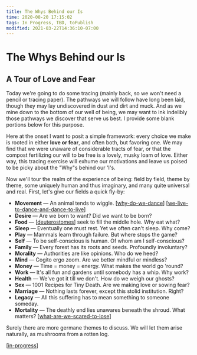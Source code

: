```yaml
---
title: The Whys Behind our Is
time: 2020-08-20 17:15:02
tags: In Progress, TBD, toPublish
modified: 2021-03-22T14:36:10-07:00
---
```


# The Whys Behind our Is

## A Tour of Love and Fear

Today we're going to do some tracing (mainly back, so we won't need a pencil or tracing paper). The pathways we will follow have long been laid, though they may lay undiscovered in dust and dirt and muck. And as we mine down to the bottom of our well of being, we may want to ink indelibly those pathways we discover that serve us best. I provide some blank portions below for this purpose.

Here at the onset I want to posit a simple framework: every choice we make is rooted in either **love or fear**, and often both, but favoring one. We may find that we were unaware of considerable tracts of fear, or that the compost fertilizing our will to be free is a lovely, musky loam of love. Either way, this tracing exercise will exhume our motivations and leave us poised to be picky about the "Why"s behind our 'I's.

Now we'll tour the realm of the experience of being: field by field, theme by theme, some uniquely human and thus imaginary, and many quite universal and real. First, let's give our fields a quick fly-by:

- **Movement** — An animal tends to wiggle. [[why-do-we-dance]] [[we-live-to-dance-and-dance-to-live]]
- **Desire** — Are we born to want? Did we want to be born?
- **Food** — [[deuterostomes]] seek to fill the middle hole. Why eat what?
- **Sleep** — Eventually one must rest. Yet we often can't sleep. Why come?
- **Play** — Mammals learn through failure. But where stops the game?
- **Self** — To be self-conscious is human. Of whom am I self-conscious?
- **Family** — Every forest has its roots and seeds. Profoundly involuntary?
- **Morality** — Authorities are like opinions. Who do we heed?
- **Mind** — Cogito ergo zoom. Are we better mindful or mindless?
- **Money** — Time = money = energy. What makes the world go 'round?
- **Work** — It's all fun and gardens until somebody has a whip. Why work?
- **Health** — We've got it till we don't. How do we weigh our ghosts?
- **Sex** — 1001 Recipes for Tiny Death. Are we making love or sowing fear?
- **Marriage** — Nothing lasts forever, except this stolid institution. Right?
- **Legacy** — All this suffering has to mean something to someone someday.
- **Mortality** — The deathly end lies unawares beneath the shroud. What matters? [[what-are-we-scared-to-lose]]

Surely there are more germane themes to discuss. We will let them arise naturally, as mushrooms from a rotten log.

[[in-progress]]

[//begin]: # "Autogenerated link references for markdown compatibility"
[why-do-we-dance]: why-do-we-dance "Why do we dance?"
[we-live-to-dance-and-dance-to-live]: we-live-to-dance-and-dance-to-live "We live to dance and dance to live"
[deuterostomes]: ../../resources/Nature/deuterostomes "Deuterostomes"
[what-are-we-scared-to-lose]: what-are-we-scared-to-lose "What are we scared to lose?"
[in-progress]: ../sovereignty/in-progress "in-progress"
[//end]: # "Autogenerated link references"
